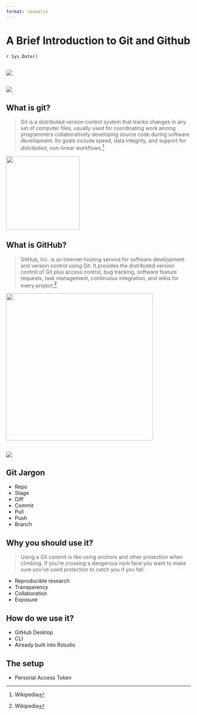 ```yaml
---
format: revealjs
---
```


# A Brief Introduction to Git and Github {background-image='https://images.unsplash.com/photo-1618401479427-c8ef9465fbe1?ixlib=rb-4.0.3&ixid=MnwxMjA3fDB8MHxwaG90by1wYWdlfHx8fGVufDB8fHx8&auto=format&fit=crop&w=1686&q=80' background-color='black'}

`r Sys.Date()`

## 

![](https://uidaholib.github.io/get-git/images/phd101212s.gif){fig-align=center}

##

![](https://imgs.xkcd.com/comics/git.png){fig-align=center}

## What is git?

> Git is a distributed version control system that tracks changes in any set of computer files, usually used for coordinating work among programmers collaboratively developing source code during software development. Its goals include speed, data integrity, and support for distributed, non-linear workflows.^[Wikipedia]

![](https://upload.wikimedia.org/wikipedia/commons/thumb/e/e0/Git-logo.svg/768px-Git-logo.svg.png?20160811101906){width=200 fig-align=center}

## What is GitHub?

> GitHub, Inc. is an Internet hosting service for software development and version control using Git. It provides the distributed version control of Git plus access control, bug tracking, software feature requests, task management, continuous integration, and wikis for every project.^[Wikipedia]

![](https://github.githubassets.com/images/modules/open_graph/github-octocat.png){width=400 fig-align=center}

## 

![](https://andersenlab.org/dry-guide/2022-03-09/img/git_v_github.png){fig-align=center}

## Git Jargon

* Repo
* Stage
* Diff
* Commit
* Pull
* Push
* Branch

## Why you should use it?

> Using a Git commit is like using anchors and other protection when climbing. If you’re crossing a dangerous rock face you want to make sure you’ve used protection to catch you if you fall.

* Reproducible research
* Transparency
* Collaboration
* Exposure

## How do we use it? 

* GitHub Desktop
* CLI
* Already built into Rstudio

## The setup

* Personal Access Token


